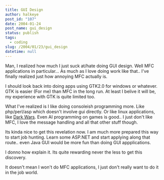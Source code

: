 ```yaml
---
title: GUI Design
author: halkeye
post_id: "107"
date: 2004-01-24
post_name: gui_design
status: publish
tags:
  - coding
slug: /2004/01/23/gui_design
datetime: null
---
```


Man, I realized how much I just suck at/hate doing GUI design. Well MFC applications in particular... As much as I love doing work like that.. I've finally realized just how annoying MFC actually is.

I should look back into doing apps using GTK2.0 for windows or whatever. GTK is easier (For me) than MFC in the long run. At least I belive it will be, my experience with GTK is quite limited too.

What I've realized is I like doing consoleish programming more. Like php/perl/asp which doesn't involve gui directly. Or like linux applications, like [Dark Wars](https://www.kodekoan.com/project/darkwarriors). Even AI programming on games is good.. I just don't like MFC, I love the message handling and all that other stuff though.

Its kinda nice to get this revelation now. I am much more prepared this way to start job hunting. Learn some ASP.NET and start applying along that route.. even Java GUI would be more fun than doing GUI appplications.

I donno how explain it. Its quite rewarding never the less to get this discovery.

It doesn't mean I won't do MFC applications, I just don't really want to do it in the job world.